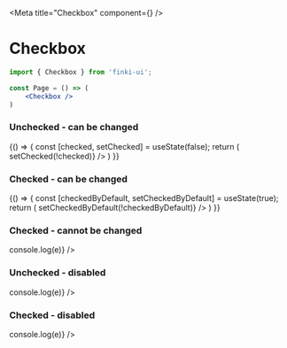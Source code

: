 
<Meta title="Checkbox" component={<Checkbox/>} />

# Checkbox

```jsx
import { Checkbox } from 'finki-ui';

const Page = () => (
    <Checkbox />
)
```

### Unchecked - can be changed
<Preview withSource="open">
  <Story name="unchecked - change">
  {() => {
      const [checked, setChecked] = useState(false);
  return (
        <Checkbox 
            id="1" 
            checked={checked} 
            label="Check me!" 
            onChange={() => setChecked(!checked)} 
        />
    )
  }}
  </Story>
</Preview>

### Checked - can be changed
<Preview withSource="open">
  <Story name="checked - change">
  {() => {
      const [checkedByDefault, setCheckedByDefault] = useState(true);
  return (
        <Checkbox
            id="2"
            checked={checkedByDefault}
            label="Checked by default, can be changed"
            onChange={() => setCheckedByDefault(!checkedByDefault)}
        />
    )
  }}
  </Story>
</Preview>

### Checked - cannot be changed
<Preview withSource="open">
  <Story name="checked - cannot change">
    <Checkbox
        id="3"
        checked
        label="Checked by default, cannot be changed"
        onChange={(e) => console.log(e)}
      />
  </Story>
</Preview>

### Unchecked - disabled
<Preview withSource="open">
  <Story name="unchecked - disabled">
    <Checkbox
        disabled
        id="4"
        label="Disabled and unchecked!"
        onChange={(e) => console.log(e)}
      />
  </Story>
</Preview>

### Checked - disabled
<Preview withSource="open">
  <Story name="checked - disabled">
    <Checkbox
        disabled
        id="5"
        checked
        label="Disabled and checked!"
        onChange={(e) => console.log(e)}
      />
  </Story>
</Preview>